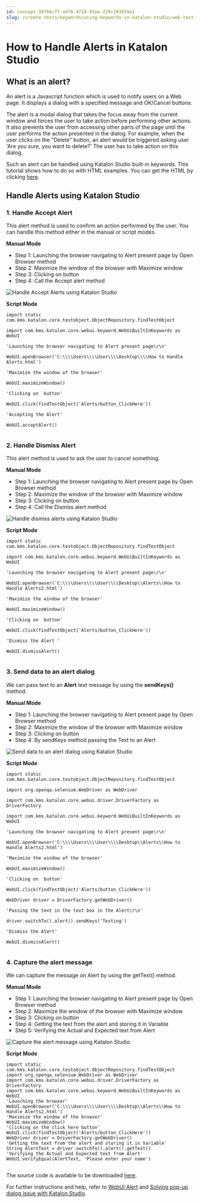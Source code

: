 ```yaml
---
id: concept-38f66cff-adf6-4718-91ee-229c103059a1
slug: /create-tests/keywords/using-keywords-in-katalon-studio/web-testing/how-to-handle-alerts-in-katalon-studio
---
```


# How to Handle Alerts in Katalon Studio

## What is an alert?

An alert is a Javascript function which is used to notify users on a Web page. It displays a dialog with a specified message and OK/Cancel buttons.

The alert is a modal dialog that takes the focus away from the current window and forces the user to take action before performing other actions. It also prevents the user from accessing other parts of the page until the user performs the action presented in the dialog. For example, when the user clicks on the "Delete" button, an alert would be triggered asking user 'Are you sure, you want to delete?' The user has to take action on this dialog.

Such an alert can be handled using Katalon Studio built-in keywords. This tutorial shows how to do so with HTML examples. You can get the HTML by clicking [here](https://github.com/katalon-studio/katalon-web-automation/blob/master/Html%20Files/How%20to%20Handle%20Alerts2.html).

## Handle Alerts using Katalon Studio

### 1. Handle Accept Alert

This alert method is used to confirm an action performed by the user. You can handle this method either in the manual or script modes.

**Manual Mode**

-   Step 1: Launching the browser navigating to Alert present page by Open Browser method
-   Step 2: Maximize the window of the browser with Maximize window
-   Step 3: Clicking on button
-   Step 4: Call the Accept alert method

<img src="https://github.com/katalon-studio/docs-images/raw/master/katalon-studio/tutorials/handle_alerts/Handle-accept-alert.png" alt="Handle Accept Alerts using Katalon Studio" />

**Script Mode**

```
import static com.kms.katalon.core.testobject.ObjectRepository.findTestObject
 
import com.kms.katalon.core.webui.keyword.WebUiBuiltInKeywords as WebUI
 
'Launching the browser navigating to Alert present page\r\n'
 
WebUI.openBrowser('C:\\\\Users\\\\User\\\\Desktop\\\\How to Handle Alerts.html')
 
'Maximize the window of the browser'
 
WebUI.maximizeWindow()
 
'Clicking on  button'
 
WebUI.click(findTestObject('Alerts/button_ClickHere'))
 
'Accepting the Alert'
 
WebUI.acceptAlert()


```

### 2. Handle Dismiss Alert

This alert method is used to ask the user to cancel something.

**Manual Mode**

-   Step 1: Launching the browser navigating to Alert present page by Open Browser method
-   Step 2: Maximize the window of the browser with Maximize window
-   Step 3: Clicking on button
-   Step 4: Call the Dismiss alert method

<img src="https://github.com/katalon-studio/docs-images/raw/master/katalon-studio/tutorials/handle_alerts/Handle-dismiss-alert.png" alt="Handle dismiss alerts using Katalon Studio" />

**Script Mode**

```
import static com.kms.katalon.core.testobject.ObjectRepository.findTestObject
 
import com.kms.katalon.core.webui.keyword.WebUiBuiltInKeywords as WebUI
 
'Launching the browser navigating to Alert present page\r\n'
 
WebUI.openBrowser('C:\\\\Users\\\\User\\\\Desktop\\Alerts\\How to Handle Alerts2.html')
 
'Maximize the window of the browser'
 
WebUI.maximizeWindow()
 
'Clicking on  button'
 
WebUI.click(findTestObject('Alerts/button_ClickHere'))
 
'Dismiss the Alert '
 
WebUI.dismissAlert()


```

### 3. Send data to an alert dialog

We can pass text to an **Alert** text message by using the **sendKeys\(\)** method.

**Manual Mode**

-   Step 1: Launching the browser navigating to Alert present page by Open Browser method
-   Step 2: Maximize the window of the browser with Maximize window
-   Step 3: Clicking on button
-   Step 4: By sendKeys method passing the Text to an Alert

<img src="https://github.com/katalon-studio/docs-images/raw/master/katalon-studio/tutorials/handle_alerts/Send-data-to-an-alert-dialog.png" alt="Send data to an alert dialog using Katalon Studio" />

**Script Mode**

```
import static com.kms.katalon.core.testobject.ObjectRepository.findTestObject
 
import org.openqa.selenium.WebDriver as WebDriver
 
import com.kms.katalon.core.webui.driver.DriverFactory as DriverFactory
 
import com.kms.katalon.core.webui.keyword.WebUiBuiltInKeywords as WebUI
 
'Launching the browser navigating to Alert present page\r\n'
 
WebUI.openBrowser('C:\\\\Users\\\\User\\\\Desktop\\Alerts\\How to Handle Alerts2.html')
 
'Maximize the window of the browser'
 
WebUI.maximizeWindow()
 
'Clicking on  button'
 
WebUI.click(findTestObject('Alerts/button_ClickHere'))
 
WebDriver driver = DriverFactory.getWebDriver()
 
'Passing the text in the text box in the Alert\r\n'
 
driver.switchTo().alert().sendKeys('Testing')
 
'Dismiss the Alert'
 
WebUI.dismissAlert()


```

### 4. Capture the alert message

We can capture the message on Alert by using the getText\(\) method.

**Manual Mode**

-   Step 1: Launching the browser navigating to Alert present page by Open Browser method
-   Step 2: Maximize the window of the browser with Maximize window
-   Step 3: Clicking on button
-   Step 4: Getting the text from the alert and storing it in Variable
-   Step 5: Verifying the Actual and Expected text from Alert

<img src="https://github.com/katalon-studio/docs-images/raw/master/katalon-studio/tutorials/handle_alerts/Capture-alert-message.png" alt="Capture the alert message using Katalon Studio" />

**Script Mode**

```
import static com.kms.katalon.core.testobject.ObjectRepository.findTestObject
import org.openqa.selenium.WebDriver as WebDriver
import com.kms.katalon.core.webui.driver.DriverFactory as DriverFactory
import com.kms.katalon.core.webui.keyword.WebUiBuiltInKeywords as WebUI
'Launching the browser'
WebUI.openBrowser('C:\\\\Users\\\\User\\\\Desktop\\Alerts\\How to Handle Alerts2.html')
'Maximize the window of the browser'
WebUI.maximizeWindow()
'Clicking on the click here button'
WebUI.click(findTestObject('Alerts/button_ClickHere'))
WebDriver driver = DriverFactory.getWebDriver()
'Getting the text from the alert and storing it in Variable'
String AlertText = driver.switchTo().alert().getText()
'Verifying the Actual and Expected text from Alert'
WebUI.verifyEqual(AlertText, 'Please enter your name')


```

The source code is available to be downloaded [here](https://github.com/katalon-studio/katalon-web-automation).

For further instructions and help, refer to [WebUI Alert](/create-tests/keywords/keyword-description-in-katalon-studio/web-ui-keywords/webui-accept-alert) and [Solving pop-up dialog issue with Katalon Studio](/create-tests/keywords/using-keywords-in-katalon-studio/web-testing/solving-pop-up-dialog-issue-with-katalon-studio).
